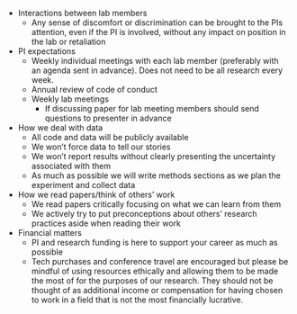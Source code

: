 - Interactions between lab members
	- Any sense of discomfort or discrimination can be brought to the PIs attention, even if the PI is involved, without any impact on position in the lab or retaliation
- PI expectations
	- Weekly individual meetings with each lab member (preferably with an agenda sent in advance). Does not need to be all research every week.   
	- Annual review of code of conduct  
	- Weekly lab meetings
		- If discussing paper for lab meeting members should send questions to presenter in advance
- How we deal with data
	- All code and data will be publicly available
	- We won't force data to tell our stories
	- We won't report results without clearly presenting the uncertainty associated with them
	- As much as possible we will write methods sections as we plan the experiment and collect data
- How we read papers/think of others' work
	- We read papers critically focusing on what we can learn from them
	- We actively try to put preconceptions about others' research practices aside when reading their work
- Financial matters
	- PI and research funding is here to support your career as much as possible
	- Tech purchases and conference travel are encouraged but please be mindful of using resources ethically and allowing them to be made the most of for the purposes of our research. They should not be thought of as additional income or compensation for having chosen to work in a field that is not the most financially lucrative. 
